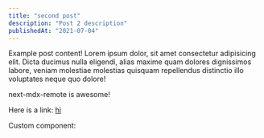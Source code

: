 ```yaml
---
title: "second post"
description: "Post 2 description"
publishedAt: "2021-07-04"
---
```


Example post content!
Lorem ipsum dolor, sit amet consectetur adipisicing elit. Dicta ducimus nulla eligendi, alias maxime quam dolores dignissimos labore, veniam molestiae molestias quisquam repellendus distinctio illo voluptates neque quo dolore!

next-mdx-remote is awesome!

Here is a link: [hi](https://google.com)

Custom component: <DarkModeSwitch />
